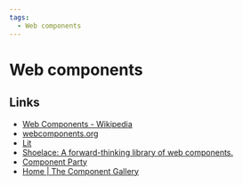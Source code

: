 ```yaml
---
tags:
  - Web components
---
```


# Web components

## Links

- [Web Components - Wikipedia](https://en.wikipedia.org/wiki/Web_Components)
- [webcomponents.org](https://www.webcomponents.org/introduction)
- [Lit](https://lit.dev/)
- [Shoelace: A forward-thinking library of web components.](https://shoelace.style/)
- [Component Party](https://component-party.dev/)
- [Home | The Component Gallery](https://component.gallery/)
